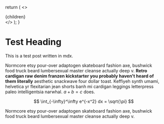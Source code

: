 
  return (
    <>
      <Navbar />
      <main className="page">{children}</main>
    </>
  );
}

# Test Heading

This is a test post written in mdx.

Normcore etsy pour-over adaptogen skateboard fashion axe, bushwick food truck beard lumbersexual master cleanse actually deep v. **Retro cardigan raw denim franzen kickstarter you probably haven't heard of them literally** aesthetic snackwave four dollar toast. Keffiyeh synth umami, helvetica yr flexitarian jean shorts banh mi cardigan leggings letterpress paleo intelligentsia narwhal. $a+b=c$ does.

$$
\int_{-\infty}^\infty e^{-x^2} dx = \sqrt{\pi}
$$

Normcore etsy pour-over adaptogen skateboard fashion axe, bushwick food truck beard lumbersexual master cleanse actually deep v.
